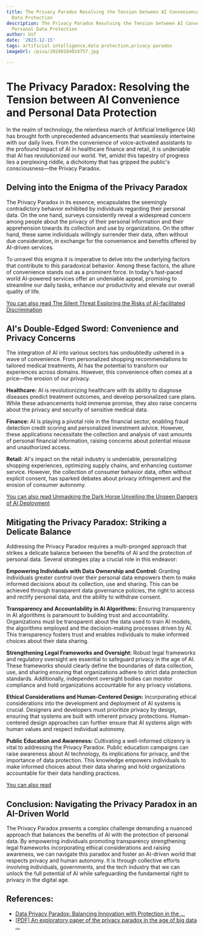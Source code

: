```yaml
---
title: The Privacy Paradox Resolving the Tension between AI Convenience and Personal
  Data Protection
description: The Privacy Paradox Resolving the Tension between AI Convenience and
  Personal Data Protection
author: Usf
date: '2023-12-15'
tags: artificial intelligence,data protection,privacy paradox
imageUrl: /pixa/20240104024757.jpg

---
```

# The Privacy Paradox: Resolving the Tension between AI Convenience and Personal Data Protection

In the realm of technology, the relentless march of  Artificial Intelligence (AI) has brought forth unprecedented advancements that seamlessly intertwine with our daily  lives. From the convenience of voice-activated assistants to the profound impact of AI in  healthcare finance and retail, it is undeniable that AI has revolutionized our world.  Yet, amidst this tapestry of progress lies a perplexing  riddle, a dichotomy that has gripped  the  public's consciousness—the Privacy Paradox.

## Delving into the Enigma of the Privacy  Paradox

The Privacy  Paradox in its essence, encapsulates  the seemingly contradictory behavior exhibited by individuals regarding  their personal data. On the one hand, surveys consistently reveal a widespread concern  among people about the privacy  of their personal information and their apprehension towards  its collection and use by organizations. On the other hand, these same individuals willingly surrender their data, often without due consideration, in exchange for the convenience and benefits  offered by AI-driven  services.

To unravel this enigma it is imperative to delve into the underlying factors that  contribute  to this paradoxical behavior. Among these factors, the allure of convenience  stands out as a prominent force. In today's fast-paced world AI-powered services offer an undeniable appeal,  promising to streamline our daily tasks, enhance our productivity  and elevate our overall quality of life.

[You can also read The Silent Threat  Exploring the Risks of AI-facilitated Discrimination](The%20Silent%20Threat%20Exploring%20the%20Risks%20of%20AI-facilitated%20Discrimination)


## AI's Double-Edged Sword: Convenience and Privacy Concerns

The integration of AI into various sectors has undoubtedly ushered in a wave  of  convenience. From personalized shopping recommendations to tailored medical treatments, AI has the potential to transform our  experiences across  domains. However, this convenience often comes at a  price—the  erosion of our privacy.

**Healthcare:** AI is  revolutionizing healthcare  with its ability to diagnose  diseases predict treatment outcomes, and  develop personalized care  plans. While these advancements hold  immense promise, they also  raise concerns about  the privacy and security of sensitive medical data.

**Finance:** AI is playing a pivotal role in the financial sector, enabling fraud detection credit scoring and personalized investment advice. However, these applications necessitate the collection and analysis of vast amounts of personal financial information, raising concerns about  potential misuse and unauthorized access.

**Retail:** AI's impact on the retail industry is undeniable, personalizing shopping experiences, optimizing supply chains, and enhancing customer service. However,  the collection of  consumer behavior data, often without explicit consent,  has sparked debates about privacy  infringement  and the erosion  of consumer autonomy.

[You can  also  read Unmasking the Dark Horse Unveiling the Unseen Dangers of AI Deployment](Unmasking%20the%20Dark%20Horse%20Unveiling%20the%20Unseen%20Dangers%20of%20AI%20Deployment)


## Mitigating the Privacy  Paradox: Striking a Delicate Balance

Addressing the Privacy Paradox requires a multi-pronged approach that strikes a delicate  balance between the benefits of AI and the protection of personal data. Several strategies play a crucial  role in this endeavor:

**Empowering Individuals with Data Ownership and Control:** Granting individuals greater control over their personal data empowers them to make informed decisions about its collection, use and sharing. This can be achieved through transparent data governance policies, the right to access and rectify personal data, and the ability to  withdraw  consent.

**Transparency and Accountability in AI Algorithms:** Ensuring transparency in AI algorithms is paramount to building trust and accountability. Organizations must be transparent about the data used to train AI models, the algorithms employed and the decision-making processes driven by AI. This transparency fosters trust and  enables individuals to make informed  choices about their data sharing.

**Strengthening Legal Frameworks and Oversight:** Robust legal frameworks and regulatory oversight are essential to safeguard privacy  in the age of  AI. These frameworks should clearly define the boundaries of data collection, use, and  sharing ensuring that organizations adhere to strict data protection standards. Additionally, independent oversight bodies can  monitor compliance  and hold organizations accountable for any privacy violations.

**Ethical Considerations and Human-Centered Design:** Incorporating ethical considerations into the development and deployment of AI systems is crucial. Designers and developers must prioritize  privacy by design, ensuring that systems are built with  inherent privacy protections. Human-centered design approaches can further ensure  that AI systems align  with human values and respect individual autonomy.

**Public Education and Awareness:** Cultivating a well-informed citizenry is  vital to addressing the Privacy  Paradox. Public education campaigns can raise awareness about AI technology,  its implications for privacy, and the importance of data  protection. This knowledge empowers individuals to make informed choices about their data sharing and hold organizations accountable for their data handling practices.

[You can also read ]()


##  Conclusion: Navigating the Privacy Paradox in an  AI-Driven World

The Privacy Paradox  presents a complex challenge demanding  a nuanced approach that balances the  benefits of AI with the protection of personal data. By empowering individuals promoting transparency strengthening  legal frameworks  incorporating ethical  considerations and  raising awareness, we  can navigate this paradox and foster an AI-driven world that respects privacy and human  autonomy. It is through collective  efforts involving  individuals, governments, and the tech industry that we can unlock the full potential of AI  while safeguarding the fundamental right to privacy  in the digital  age.

## References:
- [Data Privacy Paradox: Balancing Innovation with Protection in the ...](https://hyperight.com/data-privacy-paradox-balancing-innovation-with-protection-in-age-of-ai/)
- [[PDF] An exploratory paper of the privacy paradox in the age of big data ...](https://www.diva-portal.org/smash/get/diva2:1229476/FULLTEXT01.pdf)
